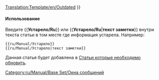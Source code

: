 <noinclude>[[Translation:Template/en/Outdated]]</noinclude>{{en/Ambox| type  = content
| image = en/Manual/Outdated content.png | alt = Outdated content
| text  = <strong>Устарело</strong><br />
Данная статья или часть её содержимого устарели. Некоторая информация может быть не точной в связи с последними изменениями. Пожалуйста, обновите эту статью. {{#IF: {{{1|}}} |<br>{{{1}}}|}}
}}<includeonly>{{{2|[[Category:ru/Manual/Статьи которые необходимо обновить]]}}}</includeonly><noinclude>

====Использование====
Введите <nowiki>{{</nowiki>'''Устарело/Ru'''<nowiki>}}</nowiki> или <nowiki>{{</nowiki>'''Устарело/Ru'''|'''текст заметки'''<nowiki>}}</nowiki> внутри текста статьи в том месте где информация устарела. Например:
<pre>
{{ru/Manual/Устарело}} 
{{ru/Manual/Устарело|текст заметки}}
</pre>
Данная статья будет добавлена в [[:Category:ru/Manual/Статьи которые необходимо обновить|Статьи которые необходимо обновить]].

[[Category:ru/Manual/Base Set/Окна сообщений]]
</noinclude>